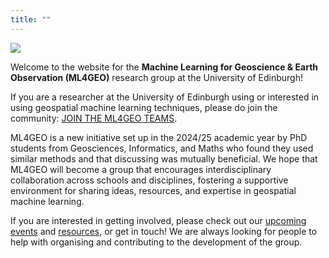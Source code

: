 ```yaml
---
title: ""
---
```


![](images/ML4GEO_logo.png)

Welcome to the website for the **Machine Learning for Geoscience & Earth Observation (ML4GEO)** research group at the University of Edinburgh!

If you are a researcher at the University of Edinburgh using or interested in using geospatial machine learning techniques, please do join the community: [JOIN THE ML4GEO TEAMS](https://teams.microsoft.com/l/team/19%3aexample-link).

ML4GEO is a new initiative set up in the 2024/25 academic year by PhD students from Geosciences, Informatics, and Maths who found they used similar methods and that discussing was mutually beneficial. We hope that ML4GEO will become a group that encourages interdisciplinary collaboration across schools and disciplines, fostering a supportive environment for sharing ideas, resources, and expertise in geospatial machine learning.

If you are interested in getting involved, please check out our [upcoming events](events.qmd) and [resources](resources.qmd), or get in touch! We are always looking for people to help with organising and contributing to the development of the group.